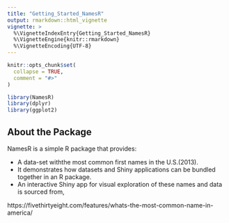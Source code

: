 ```yaml
---
title: "Getting_Started_NamesR"
output: rmarkdown::html_vignette
vignette: >
  %\VignetteIndexEntry{Getting_Started_NamesR}
  %\VignetteEngine{knitr::rmarkdown}
  %\VignetteEncoding{UTF-8}
---
```


```r
knitr::opts_chunk$set(
  collapse = TRUE,
  comment = "#>"
)
```

```r
library(NamesR)
library(dplyr)
library(ggplot2)
```

## About the Package

NamesR is a simple R package that provides:

- A data-set withthe most common first names in the U.S.(2013).
- It demonstrates how datasets and Shiny applications can be bundled together in an R package.
- An interactive Shiny app for visual exploration of these names and data is sourced from,

https://fivethirtyeight.com/features/whats-the-most-common-name-in-america/

